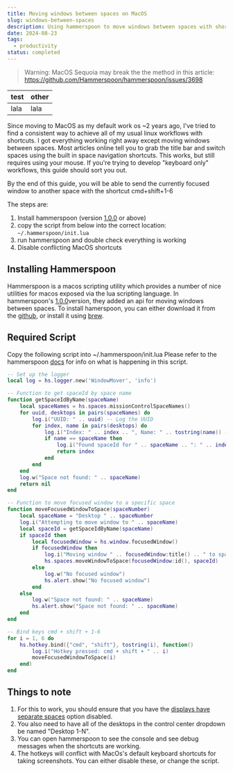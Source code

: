 ```yaml
---
title: Moving windows between spaces on MacOS
slug: windows-between-spaces
description: Using hammerspoon to move windows between spaces with shortcuts on MacOS
date: 2024-08-23
tags:
  - productivity
status: completed
---
```


> Warning: MacOS Sequoia may break the the method in this article:\
> https://github.com/Hammerspoon/hammerspoon/issues/3698


| test | other |
| ---- | ----- |
| lala | lala  |


Since moving to MacOS as my default work os ~2 years ago, I've tried to find a consistent way to achieve all of my usual linux workflows with shortcuts. I got everything working right away except moving windows between spaces. Most articles online tell you to grab the title bar and switch spaces using the built in space navigation shortcuts. This works, but still requires using your mouse. If you're trying to develop "keyboard only" workflows, this guide should sort you out.

By the end of this guide, you will be able to send the currently focused window to another space with the shortcut cmd+shift+1-6

The steps are:
1. Install hammerspoon (version [1.0.0](https://www.hammerspoon.org/releasenotes/1.0.0.html) or above)
2. copy the script from below into the correct location:  `~/.hammerspoon/init.lua`
3. run hammerspoon and double check everything is working
4. Disable conflicting MacOS shortcuts
## Installing Hammerspoon
Hammerspoon is a macos scripting utility which provides a number of nice utilities for macos exposed via the lua scripting language. In hammerspoon's [1.0.0](https://www.hammerspoon.org/releasenotes/1.0.0.html)version, they added an api for moving windows between spaces.
To install hamerspoon, you can either download it from the [github](https://github.com/Hammerspoon/hammerspoon/releases/tag/1.0.0), or install it using [brew](https://formulae.brew.sh/cask/hammerspoon).
## Required Script
Copy the following script into ~/.hammerspoon/init.lua
Please refer to the hammerspoon [docs]() for info on what is happening in this script.
```lua
-- Set up the logger
local log = hs.logger.new('WindowMover', 'info')

-- Function to get spaceId by space name
function getSpaceIdByName(spaceName)
    local spaceNames = hs.spaces.missionControlSpaceNames()
    for uuid, desktops in pairs(spaceNames) do
        log.i("UUID: " .. uuid) -- Log the UUID
        for index, name in pairs(desktops) do
            log.i("Index: " .. index .. ", Name: " .. tostring(name)) -- Log the index and name
            if name == spaceName then
                log.i("Found spaceId for " .. spaceName .. ": " .. index)
                return index
            end
        end
    end
    log.w("Space not found: " .. spaceName)
    return nil
end

-- Function to move focused window to a specific space
function moveFocusedWindowToSpace(spaceNumber)
    local spaceName = "Desktop " .. spaceNumber
    log.i("Attempting to move window to " .. spaceName)
    local spaceId = getSpaceIdByName(spaceName)
    if spaceId then
        local focusedWindow = hs.window.focusedWindow()
        if focusedWindow then
            log.i("Moving window " .. focusedWindow:title() .. " to spaceId " .. spaceId)
            hs.spaces.moveWindowToSpace(focusedWindow:id(), spaceId)
        else
            log.w("No focused window")
            hs.alert.show("No focused window")
        end
    else
        log.w("Space not found: " .. spaceName)
        hs.alert.show("Space not found: " .. spaceName)
    end
end

-- Bind keys cmd + shift + 1-6
for i = 1, 6 do
    hs.hotkey.bind({"cmd", "shift"}, tostring(i), function()
        log.i("Hotkey pressed: cmd + shift + " .. i)
        moveFocusedWindowToSpace(i)
    end)
end
```

## Things to note
1. For this to work, you should ensure that you have the [displays have separate spaces](https://www.howtogeek.com/180677/mission-control-101-how-to-use-multiple-desktops-on-a-mac/) option disabled.
2. You also need to have all of the desktops in the control center dropdown be named "Desktop 1-N".
3. You can open hammerspoon to see the console and see debug messages when the shortcuts are working.
4. The hotkeys will conflict with MacOs's default keyboard shortcuts for taking screenshots. You can either disable these, or change the script.
